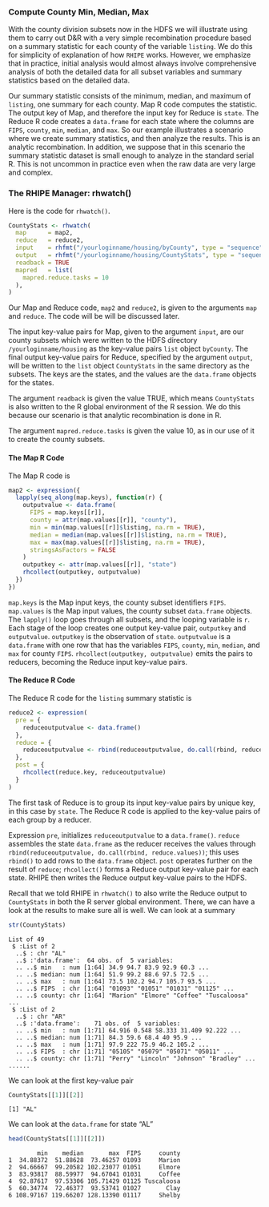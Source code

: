 ### Compute County Min, Median, Max ###

With the county division subsets now in the HDFS we will illustrate using them
to carry out D&amp;R with a very simple recombination procedure based on a
summary statistic for each county of the variable `listing`.
We do this for simplicity of explanation of how `RHIPE` works.
However, we emphasize that in practice, initial analysis would
almost always involve comprehensive analysis of both the detailed data for all
subset variables and summary statistics based on the detailed data.

Our summary statistic consists of the minimum, median, and maximum of
`listing`, one summary for each county. Map R code computes the statistic.
The output key of Map, and therefore the input key for Reduce is `state`.
The Reduce R code creates a `data.frame` for each state
where the columns are `FIPS`, `county`, `min`, `median`, and `max`.
So our example illustrates a scenario where we create summary statistics, and
then analyze the results. This is an analytic recombination. In addition, we
suppose that in this scenario the summary statistic dataset is small enough to
analyze in the standard serial R.  This is not uncommon in practice even when
the raw data are very large and complex.

### The RHIPE Manager: rhwatch() ####

Here is the code for `rhwatch()`.

```r
CountyStats <- rhwatch(
  map      = map2,
  reduce   = reduce2,
  input    = rhfmt("/yourloginname/housing/byCounty", type = "sequence"),
  output   = rhfmt("/yourloginname/housing/CountyStats", type = "sequence"),
  readback = TRUE
  mapred   = list( 
    mapred.reduce.tasks = 10
  ),
)
```
Our Map and Reduce code, `map2` and `reduce2`, is given to the arguments
`map` and `reduce`. The code will be will be discussed later.

The input key-value pairs for Map, given to the argument `input`,
are our county subsets which were written to the HDFS directory
`/yourloginname/housing`  as the key-value pairs `list` object `byCounty`. 
The final output key-value pairs for Reduce, specified by the argument
`output`, will be written to the `list` object `CountyStats` in the same
directory as the subsets. The keys are the states, and the values are the
`data.frame` objects for the states.

The argument `readback` is given the value TRUE, which means `CountyStats` is
also written to the R global environment of the R session. We do this because
our scenario is that analytic recombination is done in R.

The argument `mapred.reduce.tasks` is given the value 10, as in our use of it
to create the county subsets.


#### The Map R Code ####

The Map R code is
```r
map2 <- expression({
  lapply(seq_along(map.keys), function(r) {
    outputvalue <- data.frame(
      FIPS = map.keys[[r]],
      county = attr(map.values[[r]], "county"),
      min = min(map.values[[r]]$listing, na.rm = TRUE),
      median = median(map.values[[r]]$listing, na.rm = TRUE),
      max = max(map.values[[r]]$listing, na.rm = TRUE),
      stringsAsFactors = FALSE
    )
    outputkey <- attr(map.values[[r]], "state")
    rhcollect(outputkey, outputvalue)
  })
})
```

`map.keys` is the Map input keys, the county subset identifiers `FIPS`.
`map.values` is the Map input values, the county subset `data.frame`
objects. The `lapply()` loop goes through all subsets, and the looping
variable is `r`. Each stage of the loop creates one output key-value pair,
`outputkey` and `outputvalue`.
`outputkey` is the observation of `state`. `outputvalue` is a `data.frame`
with one row that has the variables `FIPS`, `county`, `min`, `median`, and
`max` for county `FIPS`. `rhcollect(outputkey, outputvalue)` emits the pairs
to reducers, becoming the Reduce input key-value pairs.

#### The Reduce R Code ####
The Reduce R code for the `listing` summary statistic is


```r
reduce2 <- expression(
  pre = {
    reduceoutputvalue <- data.frame()
  },
  reduce = {
    reduceoutputvalue <- rbind(reduceoutputvalue, do.call(rbind, reduce.values))
  },
  post = {
    rhcollect(reduce.key, reduceoutputvalue)
  }
)
```

The first task of Reduce is to group its input key-value pairs by unique key,
in this case by `state`. The Reduce R code is applied to the key-value pairs
of each group by a reducer.

Expression `pre`, initializes `reduceoutputvalue` to a
`data.frame()`. `reduce` assembles the state `data.frame` as the
reducer receives the values through `rbind(reduceoutputvalue, do.call(rbind,
reduce.values))`; this uses `rbind()` to add rows to the `data.frame` object.
`post` operates further on the result of `reduce`; `rhcollect()` forms a Reduce
output key-value pair for each state. RHIPE then writes the Reduce output
key-value pairs to the HDFS.

Recall that we told RHIPE in `rhwatch()` to also write the Reduce output
to `CountyStats` in both the R server global environment. There, we can have a
look at the results to make sure all is well. We can look at a summary

```r
str(CountyStats)
```
```
List of 49
 $ :List of 2
  ..$ : chr "AL"
  ..$ :'data.frame':  64 obs. of  5 variables:
  .. ..$ min   : num [1:64] 34.9 94.7 83.9 92.9 60.3 ...
  .. ..$ median: num [1:64] 51.9 99.2 88.6 97.5 72.5 ...
  .. ..$ max   : num [1:64] 73.5 102.2 94.7 105.7 93.5 ...
  .. ..$ FIPS  : chr [1:64] "01093" "01051" "01031" "01125" ...
  .. ..$ county: chr [1:64] "Marion" "Elmore" "Coffee" "Tuscaloosa" ...
 $ :List of 2
  ..$ : chr "AR"
  ..$ :'data.frame':	71 obs. of  5 variables:
  .. ..$ min   : num [1:71] 64.916 0.548 58.333 31.409 92.222 ...
  .. ..$ median: num [1:71] 84.3 59.6 68.4 40 95.9 ...
  .. ..$ max   : num [1:71] 97.9 222 75.9 46.2 105.2 ...
  .. ..$ FIPS  : chr [1:71] "05105" "05079" "05071" "05011" ...
  .. ..$ county: chr [1:71] "Perry" "Lincoln" "Johnson" "Bradley" ...
......
```

We can look at the first key-value pair


```r
CountyStats[[1]][[2]]
```
```
[1] "AL"
```

We can look at the `data.frame` for state "AL"

```r
head(CountyStats[[1]][[2]])
```
```
        min    median       max  FIPS     county
1  34.88372  51.88628  73.46257 01093     Marion
2  94.66667  99.20582 102.23077 01051     Elmore
3  83.93817  88.59977  94.67041 01031     Coffee
4  92.87617  97.53306 105.71429 01125 Tuscaloosa
5  60.34774  72.46377  93.53741 01027       Clay
6 108.97167 119.66207 128.13390 01117     Shelby
```
